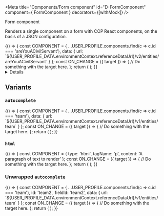 <!-- Global imports -->

<!-- Local imports -->

<!-- JSON documents -->

<Meta title="Components/Form component" id="D-FormComponent" component={ FormComponent } decorators={[withMock]} />

<Heading size="xl" caption="Components">Form component</Heading>

Renders a single component on a form with <Link href="https://ukhomeoffice.github.io/cop-react-components/?path=/docs/d-alert--default-story">COP React components</Link>,
on the basis of a <Link href="/?path=/docs/f-json-component">JSON</Link> configuration.

<Canvas withToolbar>
  <Story name="Default" parameters={{
    mockData: [
      {
        url: `${USER_PROFILE_DATA.environmentContext.referenceDataUrl}/v2/entities/areYouACivilServant`,
        method: 'GET',
        status: 200,
        response: CIVIL_SERVANT
      },
      {
        url: `${USER_PROFILE_DATA.environmentContext.referenceDataUrl}/v2/entities/grade`,
        method: 'GET',
        status: 200,
        response: GRADE
      },
      {
        url: `${USER_PROFILE_DATA.environmentContext.referenceDataUrl}/v1/entities/team`,
        method: 'GET',
        status: 200,
        response: TEAMS
      }
    ]
  }}>
    {() => {
      const COMPONENT = {
        ...USER_PROFILE.components.find(c => c.id === 'areYouACivilServant'),
        data: {
          url: `${USER_PROFILE_DATA.environmentContext.referenceDataUrl}/v2/entities/areYouACivilServant`
        }
      };
      const ON_CHANGE = ({ target }) => {
        // Do something with the target here.
      };
      return (
        <FormComponent component={COMPONENT} value={''} onChange={ON_CHANGE} />
      );
    }}
  </Story>
</Canvas>

<Details summary="Properties" className="no-indent">
  <ArgsTable of={ FormComponent } />
</Details>


## Variants
### `autocomplete`
<Canvas>
  <Story name="Autocomplete" parameters={{
    mockData: [
      {
        url: `${USER_PROFILE_DATA.environmentContext.referenceDataUrl}/v2/entities/areYouACivilServant`,
        method: 'GET',
        status: 200,
        response: CIVIL_SERVANT
      },
      {
        url: `${USER_PROFILE_DATA.environmentContext.referenceDataUrl}/v2/entities/grade`,
        method: 'GET',
        status: 200,
        response: GRADE
      },
      {
        url: `${USER_PROFILE_DATA.environmentContext.referenceDataUrl}/v1/entities/team`,
        method: 'GET',
        status: 200,
        response: TEAMS
      }
    ]
  }}>
    {() => {
      const COMPONENT = {
        ...USER_PROFILE.components.find(c => c.id === 'team'),
        data: {
          url: `${USER_PROFILE_DATA.environmentContext.referenceDataUrl}/v1/entities/team`
        }
      };
      const ON_CHANGE = ({ target }) => {
        // Do something with the target here.
      };
      return (
        <FormComponent component={COMPONENT} value={''} onChange={ON_CHANGE} />
      );
    }}
  </Story>
</Canvas>

### `html`

<Canvas>
  <Story name="HTML">
    {() => {
      const COMPONENT = { type: 'html', tagName: 'p', content: 'A paragraph of text to render' };
      const ON_CHANGE = ({ target }) => {
        // Do something with the target here.
      };
      return (
        <FormComponent component={COMPONENT} value={''} onChange={ON_CHANGE} />
      );
    }}
  </Story>
</Canvas>

### Unwrapped `autocomplete`
<Canvas>
  <Story name="Unwrapped autocomplete" parameters={{
    mockData: [
      {
        url: `${USER_PROFILE_DATA.environmentContext.referenceDataUrl}/v2/entities/areYouACivilServant`,
        method: 'GET',
        status: 200,
        response: CIVIL_SERVANT
      },
      {
        url: `${USER_PROFILE_DATA.environmentContext.referenceDataUrl}/v2/entities/grade`,
        method: 'GET',
        status: 200,
        response: GRADE
      },
      {
        url: `${USER_PROFILE_DATA.environmentContext.referenceDataUrl}/v1/entities/team`,
        method: 'GET',
        status: 200,
        response: TEAMS
      }
    ]
  }}>
    {() => {
      const COMPONENT = {
        ...USER_PROFILE.components.find(c => c.id === 'team'),
        id: 'team2',
        fieldId: 'team2',
        data: {
          url: `${USER_PROFILE_DATA.environmentContext.referenceDataUrl}/v1/entities/team`
        }
      };
      const ON_CHANGE = ({ target }) => {
        // Do something with the target here.
      };
      return (
        <FormComponent component={COMPONENT} value={''} wrap={false} onChange={ON_CHANGE} />
      );
    }}
  </Story>
</Canvas>
